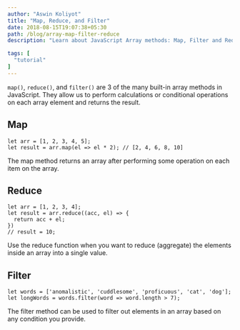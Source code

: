 ```yaml
---
author: "Aswin Koliyot"
title: "Map, Reduce, and Filter"
date: 2018-08-15T19:07:38+05:30
path: /blog/array-map-filter-reduce
description: "Learn about JavaScript Array methods: Map, Filter and Reduce"

tags: [
  "tutorial"
]
---
```


```map()```, ```reduce()```, and ```filter()``` are 3 of the many built-in array methods in JavaScript. They allow us to perform calculations or conditional operations on each array element and returns the result.

## Map
```
let arr = [1, 2, 3, 4, 5];
let result = arr.map(el => el * 2); // [2, 4, 6, 8, 10]
```

The map method returns an array after performing some operation on each item on the array. 

## Reduce
```
let arr = [1, 2, 3, 4];
let result = arr.reduce((acc, el) => {
  return acc + el;
})
// result = 10;
```
Use the reduce function when you want to reduce (aggregate) the elements inside an array into a single value.

## Filter
```
let words = ['anomalistic', 'cuddlesome', 'proficuous', 'cat', 'dog'];
let longWords = words.filter(word => word.length > 7);
```
The filter method can be used to filter out elements in an array based on any condition you provide.